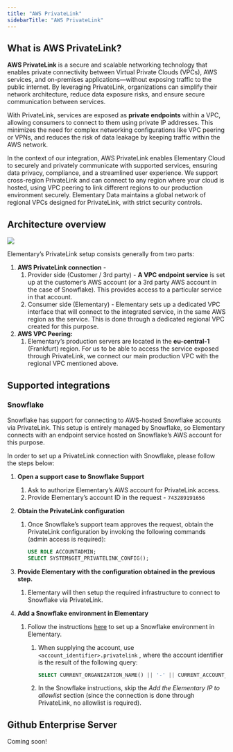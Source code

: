 ```yaml
---
title: "AWS PrivateLink"
sidebarTitle: "AWS PrivateLink"
---
```


## What is AWS PrivateLink?

**AWS PrivateLink** is a secure and scalable networking technology that enables private connectivity between Virtual Private Clouds (VPCs), AWS services, and on-premises applications—without exposing traffic to the public internet. By leveraging PrivateLink, organizations can simplify their network architecture, reduce data exposure risks, and ensure secure communication between services.

With PrivateLink, services are exposed as **private endpoints** within a VPC, allowing consumers to connect to them using private IP addresses. This minimizes the need for complex networking configurations like VPC peering or VPNs, and reduces the risk of data leakage by keeping traffic within the AWS network.

In the context of our integration, AWS PrivateLink enables Elementary Cloud to securely and privately communicate with supported services, ensuring data privacy, compliance, and a streamlined user experience. We support cross-region PrivateLink and can connect to any region where your cloud is hosted, using VPC peering to link different regions to our production environment securely. Elementary Data maintains a global network of regional VPCs designed for PrivateLink, with strict security controls.

## Architecture overview

<img src="https://res.cloudinary.com/do5hrgokq/image/upload/v1742380845/nyskzwnjnco2z1l7luyh.png" />

Elementary’s PrivateLink setup consists generally from two parts:

1. **AWS PrivateLink connection** - 
    1. Provider side (Customer / 3rd party) - **A VPC endpoint service** is set up at the customer’s AWS account (or a 3rd party AWS account in the case of Snowflake). This provides access to a particular service in that account.
    2. Consumer side (Elementary) - Elementary sets up a dedicated VPC interface that will connect to the integrated service, in the same AWS region as the service.
    This is done through a dedicated regional VPC created for this purpose. 
2. **AWS VPC Peering:**
    1. Elementary’s production servers are located in the **eu-central-1** (Frankfurt) region. For us to be able to access the service exposed through PrivateLink, we connect our main production VPC with the regional VPC mentioned above.

## Supported integrations

### Snowflake

Snowflake has support for connecting to AWS-hosted Snowflake accounts via PrivateLink. This setup is entirely managed by Snowflake, so Elementary connects with an endpoint service hosted on Snowflake’s AWS account for this purpose.

In order to set up a PrivateLink connection with Snowflake, please follow the steps below:

1. **Open a support case to Snowflake Support**
    1. Ask to authorize Elementary’s AWS account for PrivateLink access.
    2. Provide Elementary’s account ID in the request - `743289191656` 
2. **Obtain the PrivateLink configuration**
    1. Once Snowflake’s support team approves the request, obtain the PrivateLink configuration by invoking the following commands (admin access is required):
        
        ```sql
        USE ROLE ACCOUNTADMIN;
        SELECT SYSTEM$GET_PRIVATELINK_CONFIG();
        ```
        
3. **Provide Elementary with the configuration obtained in the previous step.**
    1. Elementary will then setup the required infrastructure to connect to Snowflake via PrivateLink.
4. **Add a Snowflake environment in Elementary**
    1. Follow the instructions [here](https://docs.elementary-data.com/cloud/onboarding/connect-data-warehouse) to set up a Snowflake environment in Elementary.
        1. When supplying the account, use `<account_identifier>.privatelink` , where the account identifier is the result of the following query:
            
            ```sql
            SELECT CURRENT_ORGANIZATION_NAME() || '-' || CURRENT_ACCOUNT_NAME();
            ```
            
        2. In the Snowflake instructions, skip the *Add the Elementary IP to allowlist* section (since the connection is done through PrivateLink, no allowlist is required).

## Github Enterprise Server

Coming soon!